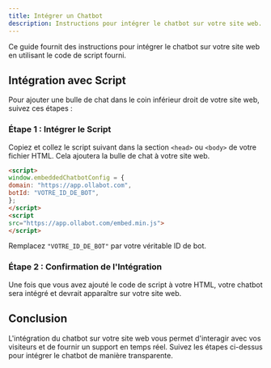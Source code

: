 ```yaml
---
title: Intégrer un Chatbot
description: Instructions pour intégrer le chatbot sur votre site web.
---
```


Ce guide fournit des instructions pour intégrer le chatbot sur votre site web en utilisant le code de script fourni.

## Intégration avec Script

Pour ajouter une bulle de chat dans le coin inférieur droit de votre site web, suivez ces étapes :

### Étape 1 : Intégrer le Script

Copiez et collez le script suivant dans la section `<head>` ou `<body>` de votre fichier HTML. Cela ajoutera la bulle de chat à votre site web.

```html
<script>
window.embeddedChatbotConfig = {
domain: "https://app.ollabot.com",
botId: "VOTRE_ID_DE_BOT",
};
</script>
<script 
src="https://app.ollabot.com/embed.min.js">
</script>
```

Remplacez `"VOTRE_ID_DE_BOT"` par votre véritable ID de bot.

### Étape 2 : Confirmation de l'Intégration

Une fois que vous avez ajouté le code de script à votre HTML, votre chatbot sera intégré et devrait apparaître sur votre site web.

## Conclusion

L'intégration du chatbot sur votre site web vous permet d'interagir avec vos visiteurs et de fournir un support en temps réel. Suivez les étapes ci-dessus pour intégrer le chatbot de manière transparente.